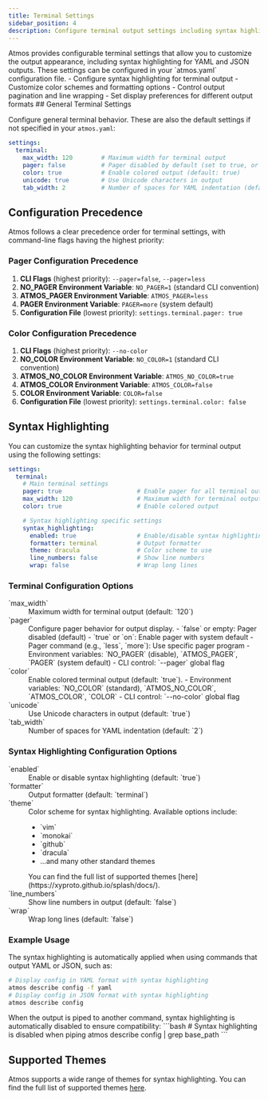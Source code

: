 ```yaml
---
title: Terminal Settings
sidebar_position: 4
description: Configure terminal output settings including syntax highlighting
---
```



<Intro>
Atmos provides configurable terminal settings that allow you to customize the output appearance, including syntax highlighting for YAML and JSON outputs. These settings can be configured in your `atmos.yaml` configuration file.
</Intro>

<KeyPoints>
- Configure syntax highlighting for terminal output
- Customize color schemes and formatting options
- Control output pagination and line wrapping
- Set display preferences for different output formats
</KeyPoints>
## General Terminal Settings

Configure general terminal behavior. These are also the default settings if not specified in your `atmos.yaml`:

```yaml
settings:
  terminal:
    max_width: 120        # Maximum width for terminal output
    pager: false          # Pager disabled by default (set to true, or pager name like 'less' to enable)
    color: true           # Enable colored output (default: true)
    unicode: true         # Use Unicode characters in output
    tab_width: 2          # Number of spaces for YAML indentation (default: 2)
```

## Configuration Precedence

Atmos follows a clear precedence order for terminal settings, with command-line flags having the highest priority:

### Pager Configuration Precedence
1. **CLI Flags** (highest priority): `--pager=false`, `--pager=less`
2. **NO_PAGER Environment Variable**: `NO_PAGER=1` (standard CLI convention)
3. **ATMOS_PAGER Environment Variable**: `ATMOS_PAGER=less`
4. **PAGER Environment Variable**: `PAGER=more` (system default)
5. **Configuration File** (lowest priority): `settings.terminal.pager: true`

### Color Configuration Precedence
1. **CLI Flags** (highest priority): `--no-color`
2. **NO_COLOR Environment Variable**: `NO_COLOR=1` (standard CLI convention)
3. **ATMOS_NO_COLOR Environment Variable**: `ATMOS_NO_COLOR=true`
4. **ATMOS_COLOR Environment Variable**: `ATMOS_COLOR=false`
5. **COLOR Environment Variable**: `COLOR=false`
6. **Configuration File** (lowest priority): `settings.terminal.color: false`

## Syntax Highlighting

You can customize the syntax highlighting behavior for terminal output using the following settings:

```yaml
settings:
  terminal:
    # Main terminal settings
    pager: true                     # Enable pager for all terminal output
    max_width: 120                  # Maximum width for terminal output
    color: true                     # Enable colored output

    # Syntax highlighting specific settings
    syntax_highlighting:
      enabled: true                 # Enable/disable syntax highlighting
      formatter: terminal           # Output formatter
      theme: dracula                # Color scheme to use
      line_numbers: false           # Show line numbers
      wrap: false                   # Wrap long lines
```

### Terminal Configuration Options

<dl>
  <dt>`max_width`</dt>
  <dd>Maximum width for terminal output (default: `120`)</dd>

  <dt>`pager`</dt>
  <dd>
    Configure pager behavior for output display.
    - `false` or empty: Pager disabled (default)
    - `true` or `on`: Enable pager with system default
    - Pager command (e.g., `less`, `more`): Use specific pager program
    - Environment variables: `NO_PAGER` (disable), `ATMOS_PAGER`, `PAGER` (system default)
    - CLI control: `--pager` global flag
  </dd>

  <dt>`color`</dt>
  <dd>
    Enable colored terminal output (default: `true`).
    - Environment variables: `NO_COLOR` (standard), `ATMOS_NO_COLOR`, `ATMOS_COLOR`, `COLOR`
    - CLI control: `--no-color` global flag
  </dd>

  <dt>`unicode`</dt>
  <dd>Use Unicode characters in output (default: `true`)</dd>

  <dt>`tab_width`</dt>
  <dd>Number of spaces for YAML indentation (default: `2`)</dd>
</dl>

### Syntax Highlighting Configuration Options

<dl>
  <dt>`enabled`</dt>
  <dd>Enable or disable syntax highlighting (default: `true`)</dd>

  <dt>`formatter`</dt>
  <dd>Output formatter (default: `terminal`)</dd>

  <dt>`theme`</dt>
  <dd>
    Color scheme for syntax highlighting. Available options include:
    <ul>
      <li>`vim`</li>
      <li>`monokai`</li>
      <li>`github`</li>
      <li>`dracula`</li>
      <li>...and many other standard themes</li>
    </ul>
    You can find the full list of supported themes [here](https://xyproto.github.io/splash/docs/).
  </dd>

  <dt>`line_numbers`</dt>
  <dd>Show line numbers in output (default: `false`)</dd>

  <dt>`wrap`</dt>
  <dd>Wrap long lines (default: `false`)</dd>
</dl>

### Example Usage

The syntax highlighting is automatically applied when using commands that output YAML or JSON, such as:

```bash
# Display config in YAML format with syntax highlighting
atmos describe config -f yaml
# Display config in JSON format with syntax highlighting
atmos describe config
```

<Note>
When the output is piped to another command, syntax highlighting is automatically disabled to ensure compatibility:
```bash
# Syntax highlighting is disabled when piping
atmos describe config | grep base_path
```
</Note>

## Supported Themes

Atmos supports a wide range of themes for syntax highlighting. You can find the full list of supported themes [here](https://xyproto.github.io/splash/docs/).
